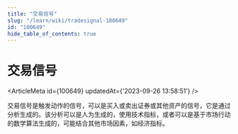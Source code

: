 ```yaml
---
title: "交易信号"
slug: "/learn/wiki/tradesignal-100649"
id: "100649"
hide_table_of_contents: true
---
```



# 交易信号

<ArticleMeta id={100649} updatedAt={'2023-09-26 13:58:51'} />
<div className='border-solid border-b border-t-0 my-4 border-[var(--ifm-color-gray-300)]' />

交易信号是触发动作的信号，可以是买入或卖出证券或其他资产的信号，它是通过分析生成的。该分析可以是人为生成的，使用技术指标，或者可以是基于市场行动的数学算法生成的，可能结合其他市场因素，如经济指标。
